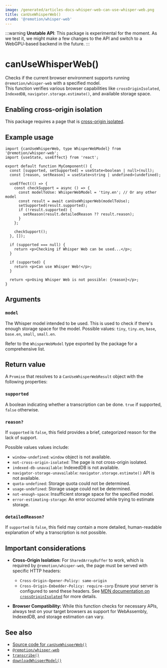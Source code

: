 ```yaml
---
image: /generated/articles-docs-whisper-web-can-use-whisper-web.png
title: canUseWhisperWeb()
crumb: '@remotion/whisper-web'
---
```


:::warning
**Unstable API**: This package is experimental for the moment. As we test it, we might make a few changes to the API and switch to a WebGPU-based backend in the future.
:::

# canUseWhisperWeb()

Checks if the current browser environment supports running `@remotion/whisper-web` with a specified model.  
This function verifies various browser capabilities like `crossOriginIsolated`, `IndexedDB`, `navigator.storage.estimate()`, and available storage space.

## Enabling cross-origin isolation

This package requires a page that is [cross-origin isolated](/docs/miscellaneous/cross-origin-isolation).

## Example usage

```tsx twoslash
import {canUseWhisperWeb, type WhisperWebModel} from '@remotion/whisper-web';
import {useState, useEffect} from 'react';

export default function MyComponent() {
  const [supported, setSupported] = useState<boolean | null>(null);
  const [reason, setReason] = useState<string | undefined>(undefined);

  useEffect(() => {
    const checkSupport = async () => {
      const modelToUse: WhisperWebModel = 'tiny.en'; // Or any other model
      const result = await canUseWhisperWeb(modelToUse);
      setSupported(result.supported);
      if (!result.supported) {
        setReason(result.detailedReason ?? result.reason);
      }
    };

    checkSupport();
  }, []);

  if (supported === null) {
    return <p>Checking if Whisper Web can be used...</p>;
  }

  if (supported) {
    return <p>Can use Whisper Web!</p>;
  }

  return <p>Using Whisper Web is not possible: {reason}</p>;
}
```

## Arguments

### `model`

The Whisper model intended to be used. This is used to check if there's enough storage space for the model.
Possible values: `tiny`, `tiny.en`, `base`, `base.en`, `small`, `small.en`.

Refer to the `WhisperWebModel` type exported by the package for a comprehensive list.

## Return value

A `Promise` that resolves to a `CanUseWhisperWebResult` object with the following properties:

### `supported`

A boolean indicating whether a transcription can be done. `true` if supported, `false` otherwise.

### `reason?`

If `supported` is `false`, this field provides a brief, categorized reason for the lack of support.

Possible values values include:

- `window-undefined`: `window` object is not available.
- `not-cross-origin-isolated`: The page is not cross-origin isolated.
- `indexed-db-unavailable`: IndexedDB is not available.
- `navigator-storage-unavailable`: `navigator.storage.estimate()` API is not available.
- `quota-undefined`: Storage quota could not be determined.
- `usage-undefined`: Storage usage could not be determined.
- `not-enough-space`: Insufficient storage space for the specified model.
- `error-estimating-storage`: An error occurred while trying to estimate storage.

### `detailedReason?`

If `supported` is `false`, this field may contain a more detailed, human-readable explanation of why a transcription is not possible.

## Important considerations

- **Cross-Origin Isolation:** For `SharedArrayBuffer` to work, which is required by `@remotion/whisper-web`, the page must be served with specific HTTP headers:

  - `Cross-Origin-Opener-Policy: same-origin`
  - `Cross-Origin-Embedder-Policy: require-corp`
    Ensure your server is configured to send these headers. See [MDN documentation on `crossOriginIsolated`](https://developer.mozilla.org/en-US/docs/Web/API/Window/crossOriginIsolated) for more details.

- **Browser Compatibility:** While this function checks for necessary APIs, always test on your target browsers as support for WebAssembly, IndexedDB, and storage estimation can vary.

## See also

- [Source code for `canUseWhisperWeb()`](https://github.com/remotion-dev/remotion/blob/main/packages/whisper-web/src/can-use-whisper-web.ts)
- [`@remotion/whisper-web`](/docs/whisper-web)
- [`transcribe()`](/docs/whisper-web/transcribe)
- [`downloadWhisperModel()`](/docs/whisper-web/download-whisper-model)
